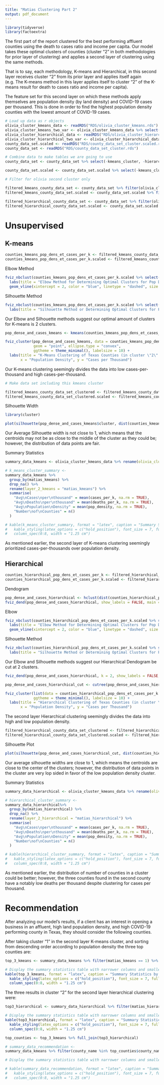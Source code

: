```yaml
---
title: "Matias Clustering Part 2"
output: pdf_document
---
```


```r
library(tidyverse)
library(factoextra)
```

The first part of the report clustered for the best performing affluent counties using the death to cases ratio and income per capita. Our model takes these optimal clusters of counties (cluster "2" in both methodologies for prior layer of clustering) and applies a second layer of clustering using the same methods.

That is to say, each methodology, K-means and Hierarchical, in this second layer receives cluster "2" from its prior layer and applies itself again (e.g. The K-means method in this layer applies itself to cluster "2" of the K-means result for death to cases ratio and income per capita).

The feature set for this second layer on which these methods apply themselves are population density (by land density) and COVID-19 cases per thousand. This is done in order to find the highest population density counties with the lowest amount of COVID-19 cases.

```r
# Load up data as r objects
olivia_cluster_kmeans_data <- readRDS("RDS/olivia_cluster_kmeans.rds")
olivia_cluster_kmeans_two_var <- olivia_cluster_kmeans_data %>% select(county_name, cluster)
olivia_cluster_hierarchical_data <- readRDS("RDS/olivia_cluster_hierarchical.rds")
olivia_cluster_hierarchical_two_var <- olivia_cluster_hierarchical_data %>% select(county_name, cluster_hc)
county_data_set.scaled <- readRDS("RDS/county_data_set_cluster.scaled.rds")
county_data_set <- readRDS("RDS/county_data_set_cluster.rds")
```

```r

# Combine data to make tables we are going to use
county_data_set <- county_data_set %>% select(-kmeans_cluster, -hierarchachal_cluster) %>% left_join(olivia_cluster_kmeans_two_var, by = "county_name") %>% left_join(olivia_cluster_hierarchical_two_var, by = "county_name") %>% rename(olivia_cluster_kmeans = "cluster") %>% rename(olivia_cluster_hc = "cluster_hc")

county_data_set.scaled <- county_data_set.scaled %>% select(-kmeans_cluster, -hierarchachal_cluster) %>% left_join(olivia_cluster_kmeans_two_var, by = "county_name") %>% left_join(olivia_cluster_hierarchical_two_var, by = "county_name") %>% rename(olivia_cluster_kmeans = "cluster") %>% rename(olivia_cluster_hc = "cluster_hc")
```

```r
# Filter for olivia second cluster only

filtered_kmeans_county_data_set <- county_data_set %>% filter(olivia_cluster_kmeans == 2) %>% select(-olivia_cluster_hc)
filtered_kmeans_county_data_set.scaled <- county_data_set.scaled %>% filter(olivia_cluster_kmeans == 2) %>% select(-olivia_cluster_hc)

filtered_hierarchical_county_data_set <- county_data_set %>% filter(olivia_cluster_hc == 2) %>% select(-olivia_cluster_kmeans)
filtered_hierarchical_county_data_set.scaled <- county_data_set.scaled %>% filter(olivia_cluster_hc == 2) %>% select(-olivia_cluster_kmeans)
```

# Unsupervised

## K-means

```r
counties_kmeans_pop_dens_et_cases_per_k <- filtered_kmeans_county_data_set %>% select(county_name, pop_density, cases_per_k)
counties_kmeans_pop_dens_et_cases_per_k.scaled <- filtered_kmeans_county_data_set.scaled %>% select(county_name, pop_density, cases_per_k)
```

Elbow Method

```r
fviz_nbclust(counties_kmeans_pop_dens_et_cases_per_k.scaled %>% select(where(is.numeric)), kmeans, method = "wss") +
  labs(title = "Elbow Method for Determining Optimal Clusters for Pop Density and\nCases per Thousand for K-means Clustering") +
  geom_vline(xintercept = 2, color = "blue", linetype = "dashed", size = 1)
```

Silhouette Method

```r
fviz_nbclust(counties_kmeans_pop_dens_et_cases_per_k.scaled %>% select(where(is.numeric)), kmeans, method = "silhouette") +
  labs(title = "Silhouette Method or Determining Optimal Clusters for Pop Density\nand Cases per Thousand for Kmeans Clustering")
```

Our Elbow and Silhouette methods suggest our optimal amount of clusters for K-means is 2 clusters.

```r
pop_dense_and_cases_kmeans <- kmeans(counties_kmeans_pop_dens_et_cases_per_k.scaled %>% select(where(is.numeric)), centers = 2)

fviz_cluster(pop_dense_and_cases_kmeans, data = counties_kmeans_pop_dens_et_cases_per_k.scaled %>% select(where(is.numeric)),
             geom = "point", ellipse.type = "convex",
             ggtheme = theme_minimal(), labelsize = 10) +
  labs(title = "K-Means Clustering of Texas Counties (in cluster \"2\" of Prior K-means Layer)\nbased off Population Density and Cases per Thousand",
       x = "Population Density", y = "Cases per Thousand")
```

Our K-means clustering seemingly divides the data into low cases-per-thousand and high cases-per-thousand.


```r
# Make data set including this kmeans cluster

filtered_kmeans_county_data_set_clustered <- filtered_kmeans_county_data_set %>% mutate(matias_kmeans = as.factor((pop_dense_and_cases_kmeans$cluster)))
filtered_kmeans_county_data_set_clustered.scaled <- filtered_kmeans_county_data_set.scaled %>% mutate(matias_kmeans = as.factor((pop_dense_and_cases_kmeans$cluster)))
```

Silhouette Width

```r
library(cluster)
```

```r
plot(silhouette(pop_dense_and_cases_kmeans$cluster, dist(counties_kmeans_pop_dens_et_cases_per_k.scaled %>% select(where(is.numeric)))), main = "Silhouette Plot of Population Density by Euclidean Distance\nin Current Layer Kmeans Clustering")
```

Our Average Silhouette width is not close to 1, which means that the centroids may not be as close to the middle of the cluster as they could be; however, the distribution of data points are fair.

Summary Statistics

```r
summary_data_kmeans <- olivia_cluster_kmeans_data %>% rename(olivia_cluster_kmeans = cluster) %>% left_join(county_data_set %>% select(county_name, pop_density, cases_per_k, deaths_per_k), by = join_by(county_name)) %>% left_join(filtered_kmeans_county_data_set_clustered %>% select(county_name, matias_kmeans), by = join_by(county_name))

# k_means_cluster_summary <- 
summary_data_kmeans %>% 
  group_by(matias_kmeans) %>%
  drop_na() %>%
  rename(layer_2_kmeans = "matias_kmeans") %>%
  summarise(
    "Avg\nCases\nper\nthousand" = mean(cases_per_k, na.rm = TRUE),
    "Avg\nDeaths\nper\nthousand" = mean(deaths_per_k, na.rm = TRUE),
    "Avg\nPopulation\nDensity" = mean(pop_density, na.rm = TRUE),
    "Number\nof\nCounties" = n()
  )

# kable(k_means_cluster_summary, format = "latex", caption = "Summary Statistics for K-means Cluster based on Population Density and Cases per Thousand", booktabs = TRUE) %>%
#   kable_styling(latex_options = c("hold_position"), font_size = 7, full_width = FALSE) %>%
#   column_spec(0:8, width = "1.25 cm")
```

As mentioned earlier, the second layer of K-means clustering seemingly prioritized cases-per-thousands over population density.

## Hierarchical

```r
counties_hierarchical_pop_dens_et_cases_per_k <- filtered_hierarchical_county_data_set %>% select(county_name, pop_density, cases_per_k)
counties_hierarchical_pop_dens_et_cases_per_k.scaled <- filtered_hierarchical_county_data_set.scaled %>% select(county_name, pop_density, cases_per_k)
```

Dendogram

```r
pop_dense_and_cases_hierarchical <- hclust(dist(counties_hierarchical_pop_dens_et_cases_per_k.scaled), method = "complete")
fviz_dend(pop_dense_and_cases_hierarchical, show_labels = FALSE, main = "Hierarchical Clustering based off Population Density and Cases per Thousand")
```
Elbow

```r
fviz_nbclust(counties_hierarchical_pop_dens_et_cases_per_k.scaled %>% select(where(is.numeric)), hcut, method = "wss") +
  labs(title = "Elbow Method for Determining Optimal Clusters for Pop Density and\nCases per Thousand for Hierarchical Clustering") +
  geom_vline(xintercept = 2, color = "blue", linetype = "dashed", size = 1)
```

Silhouette Method

```r
fviz_nbclust(counties_hierarchical_pop_dens_et_cases_per_k.scaled %>% select(where(is.numeric)), hcut, method = "silhouette") +
  labs(title = "Silhouette Method or Determining Optimal Clusters for Pop Density\nand Cases per Thousand for Hierarchical Clustering")
```

Our Elbow and Silhouette methods suggest our Hierarchical Dendogram be cut at 2 clusters.

```r
fviz_dend(pop_dense_and_cases_hierarchical, k = 2, show_labels = FALSE, main = "Hierarchical Clustering based off Population Density and Cases per Thousand")
```

```r
pop_dense_and_cases_hierarchical_cut <- cutree(pop_dense_and_cases_hierarchical, k = 2)

fviz_cluster(list(data = counties_hierarchical_pop_dens_et_cases_per_k.scaled %>% select(where(is.numeric)), cluster = pop_dense_and_cases_hierarchical_cut), geom = "point", ellipse.type = "convex",
             ggtheme = theme_minimal(), labelsize = 10) +
  labs(title = "Hierarchical Clustering of Texas Counties (in cluster \"2\" of Prior Hierarchical Layer)\nbased off Population Density and Cases per Thousand",
       x = "Population Density", y = "Cases per Thousand")
```

The second layer Hierarchical clustering seemingly divides the data into high and low population density.

```r
filtered_hierarchical_county_data_set_clustered <- filtered_hierarchical_county_data_set %>% mutate(matias_hierarchical = pop_dense_and_cases_hierarchical_cut)
filtered_hierarchical_county_data_set_clustered.scaled <- filtered_hierarchical_county_data_set.scaled %>% mutate(matias_hierarchical = pop_dense_and_cases_hierarchical_cut)
```

Silhouette Plot

```r
plot(silhouette(pop_dense_and_cases_hierarchical_cut, dist(counties_hierarchical_pop_dens_et_cases_per_k.scaled%>% select(where(is.numeric)))), main = "Silhouette Plot of Population Density by Euclidean Distance\nin Current Layer Hierarchical Clustering")
```

Our average silhouette widths are close to 1, which means the centroids are close to the center of the clusters; however, the distribution of data points in the cluster are very lop sided in favor of the low population density cluster.

Summary Statistics

```r
summary_data_hierarchical <- olivia_cluster_kmeans_data %>% rename(olivia_cluster_kmeans = cluster) %>% left_join(county_data_set %>% select(county_name, pop_density, cases_per_k, deaths_per_k), by = join_by(county_name)) %>% left_join(filtered_hierarchical_county_data_set_clustered %>% select(county_name, matias_hierarchical), by = join_by(county_name))

# hierarchical_cluster_summary <- 
summary_data_hierarchical%>% 
  group_by(matias_hierarchical) %>%
  drop_na() %>%
  rename(layer_2_hierarchical = "matias_hierarchical") %>%
  summarise(
    "Avg\nCases\nper\nthousand" = mean(cases_per_k, na.rm = TRUE),
    "Avg\nDeaths\nper\nthousand" = mean(deaths_per_k, na.rm = TRUE),
    "Avg\nPopulation\nDensity" = mean(pop_density, na.rm = TRUE),
    "Number\nof\nCounties" = n()
  )

# kable(hierarchical_cluster_summary, format = "latex", caption = "Summary Statistics for Hierarchical Cluster based on Population Density and Cases per Thousand", booktabs = TRUE) %>%
#   kable_styling(latex_options = c("hold_position"), font_size = 7, full_width = FALSE) %>%
#   column_spec(0:8, width = "1.25 cm")
```

As mentioned earlier, the distribution of number of counties in a cluster could be better; however, the three counties found in the second county have a notably low deaths per thousand despite clustering for cases per thousand.

# Recommendation

After analyzing our model's results, if a client has an interest in opening a business in an affluent, high land population density, and high COVID-19 performing county in Texas, they should consider the following counties.

After taking cluster "1" in the second layer K-means cluster, and sorting from descending order according to population density the three top counties are:

```r
top_3_kmeans <- summary_data_kmeans %>% filter(matias_kmeans == 1) %>% rename(layer_2_kmeans = "matias_kmeans") %>% arrange(desc(pop_density)) %>% slice_head(n = 3) %>% select(county_name)

# Display the summary statistics table with narrower columns and smaller font size
kable(top_3_kmeans, format = "latex", caption = "Summary Statistics by Cluster", booktabs = TRUE) %>%
  kable_styling(latex_options = c("hold_position"), font_size = 7, full_width = FALSE) %>%
  column_spec(0:8, width = "1.25 cm")
```

The three results in cluster "2" for the second layer hierarchical clustering were:

```r
top3_hierarchical <- summary_data_hierarchical %>% filter(matias_hierarchical == 2) %>% rename(layer_2_hierarchical = "matias_hierarchical") %>% arrange(desc(pop_density)) %>% select(county_name)

# Display the summary statistics table with narrower columns and smaller font size
kable(top3_hierarchical, format = "latex", caption = "Summary Statistics by Cluster", booktabs = TRUE) %>%
  kable_styling(latex_options = c("hold_position"), font_size = 7, full_width = FALSE) %>%
  column_spec(0:8, width = "1.25 cm")
```

```r
top_counties <- top_3_kmeans %>% full_join(top3_hierarchical)

# summary_data_recommendation <-
summary_data_kmeans %>% filter(county_name %in% top_counties$county_name) %>% arrange(desc(pop_density)) %>% select(county_name, total_pop, median_income, income_per_capita, rent_over_50_percent, rent_30_to_35_percent, confirmed_cases, deaths, cases_per_k, deaths_per_k, death_case_ratio, total_pop, pop_density) %>% rename("County\nName" = "county_name", "Total\nPopulation" = "total_pop", "Median\nIncome" = "median_income", "Income\nPer\nCapita" = "income_per_capita", "Rent\n30-35%" = "rent_30_to_35_percent", "Rent\nOver\n50%" = "rent_over_50_percent", "Confirmed\nCases" = "confirmed_cases", "Confirmed\nDeaths" = "deaths", "Cases\nper\nThousand" = "cases_per_k", "Deaths\nPer\nThousand"= "deaths_per_k", "Death\nCase\nRatio" = "death_case_ratio", "Population\nDensity" = "pop_density")

# Display the summary statistics table with narrower columns and smaller font size

# kable(summary_data_recommendation, format = "latex", caption = "Summary Statistics by Cluster", booktabs = TRUE) %>%
#   kable_styling(latex_options = c("hold_position"), font_size = 7, full_width = FALSE) %>%
#   column_spec(0:8, width = "1.25 cm")
```

